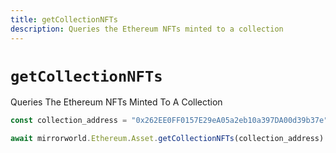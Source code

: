 ```yaml
---
title: getCollectionNFTs
description: Queries the Ethereum NFTs minted to a collection
---
```


# `getCollectionNFTs`

Queries The Ethereum NFTs Minted To A Collection

```js
const collection_address = "0x262EE0FF0157E29eA05a2eb10a397DA00d39b37e"

await mirrorworld.Ethereum.Asset.getCollectionNFTs(collection_address)
```
